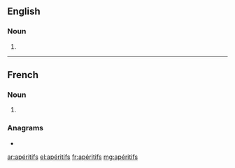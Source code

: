 {{also|aperitifs|Aperitifs}}
==English==

===Noun===
{{head|en|noun plural form}}

# {{plural of|apéritif|lang=en}}

----

==French==

===Noun===
{{head|fr|noun plural form|g=m}}

# {{plural of|apéritif|lang=fr}}

===Anagrams===
* {{l|fr|pétrifias}}

[[ar:apéritifs]]
[[el:apéritifs]]
[[fr:apéritifs]]
[[mg:apéritifs]]